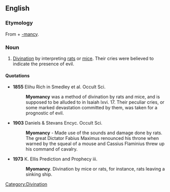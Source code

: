 ==English==

===Etymology===
From {{etyl|grc}} {{term|μῦς||mouse|sc=polytonic|tr=mus|lang=grc}} + [[-mancy]].

===Noun===
{{en-noun|-}}

# [[divination|Divination]] by interpreting [[rat]]s or [[mice]]. Their cries were believed to indicate the presence of evil.

====Quotations====
* '''1855''' Elihu Rich in Smedley et al. Occult Sci.
*: '''Myomancy''' was a method of divination by rats and mice, and is supposed to be alluded to in Isaiah lxvi. 17. Their peculiar cries, or some marked devastation committed by them, was taken for a prognostic of evil.

* '''1903''' Daniels & Stevans Encyc. Occult Sci.
*: '''Myomancy''' - Made use of the sounds and damage done by rats. The great Dictator Fabius Maximus renounced his throne when warned by the squeal of a mouse and Cassius Flaminius threw up his command of cavalry.

* '''1973''' K. Ellis Prediction and Prophecy iii.
*: '''Myomancy'''. Divination by mice or rats, for instance, rats leaving a sinking ship.

[[Category:Divination]]
